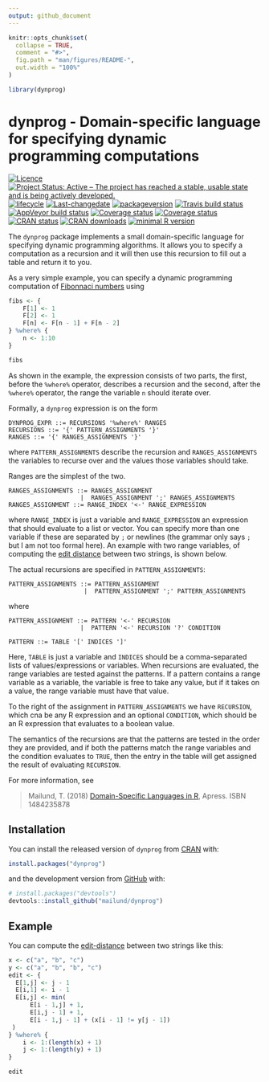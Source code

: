 ```yaml
---
output: github_document
---
```


<!-- README.md is generated from README.Rmd. Please edit that file -->

```r
knitr::opts_chunk$set(
  collapse = TRUE,
  comment = "#>",
  fig.path = "man/figures/README-",
  out.width = "100%"
)

library(dynprog)
```

# dynprog - Domain-specific language for specifying dynamic programming computations

[![Licence](https://img.shields.io/badge/licence-GPL--3-blue.svg)](https://www.gnu.org/licenses/gpl-3.0.en.html)
[![Project Status: Active – The project has reached a stable, usable state and is being actively developed.](http://www.repostatus.org/badges/latest/active.svg)](http://www.repostatus.org/#active)
[![lifecycle](http://img.shields.io/badge/lifecycle-experimental-orange.svg)](https://www.tidyverse.org/lifecycle/#experimental)
[![Last-changedate](https://img.shields.io/badge/last%20change-`r gsub('-', '--', Sys.Date())`-orange.svg)](/commits/master)
[![packageversion](https://img.shields.io/badge/Package%20version-0.1.0-orange.svg?style=flat-square)](commits/master)
[![Travis build status](https://travis-ci.org/mailund/dynprog.svg?branch=master)](https://travis-ci.org/mailund/dynprog)
[![AppVeyor build status](https://ci.appveyor.com/api/projects/status/github/mailund/dynprog?branch=master&svg=true)](https://ci.appveyor.com/project/mailund/dynprog)
[![Coverage status](https://codecov.io/gh/mailund/dynprog/branch/master/graph/badge.svg)](https://codecov.io/github/mailund/dynprog?branch=master)
[![Coverage status](http://coveralls.io/repos/github/mailund/dynprog/badge.svg?branch=master)](https://coveralls.io/github/mailund/dynprog?branch=master)
[![CRAN status](http://www.r-pkg.org/badges/version/dynprog)](https://cran.r-project.org/package=dynprog)
[![CRAN downloads](http://cranlogs.r-pkg.org/badges/grand-total/dynprog)](https://cran.r-project.org/package=dynprog)
[![minimal R version](https://img.shields.io/badge/R-%E2%89%A53.1-blue.svg)](https://cran.r-project.org/)


The `dynprog` package implements a small domain-specific language for specifying dynamic programming algorithms. It allows you to specify a computation as a recursion and it will then use this recursion to fill out a table and return it to you.

As a very simple example, you can specify a dynamic programming computation of [Fibonnaci numbers](https://en.wikipedia.org/wiki/Fibonacci_number) using

```r
fibs <- {
    F[1] <- 1
    F[2] <- 1
    F[n] <- F[n - 1] + F[n - 2]
} %where% {
    n <- 1:10
}

fibs
```

As shown in the example, the expression consists of two parts, the first, before the `%where%` operator, describes a recursion and the second, after the `%where%` operator, the range the variable `n` should iterate over.

Formally, a `dynprog` expression is on the form

```
DYNPROG_EXPR ::= RECURSIONS '%where%' RANGES
RECURSIONS ::= '{' PATTERN_ASSIGNMENTS '}'
RANGES ::= '{' RANGES_ASSIGNMENTS '}'
```

where `PATTERN_ASSIGNMENTS` describe the recursion and `RANGES_ASSIGNMENTS` the variables to recurse over and the values those variables should take.

Ranges are the simplest of the two. 

```
RANGES_ASSIGNMENTS ::= RANGES_ASSIGNMENT
                    |  RANGES_ASSIGNMENT ';' RANGES_ASSIGNMENTS
RANGES_ASSIGNMENT ::= RANGE_INDEX '<-' RANGE_EXPRESSION
```

where `RANGE_INDEX` is just a variable and `RANGE_EXPRESSION` an expression that should evaluate to a list or vector. You can specify more than one variable if these are separated by `;` or newlines (the grammar only says `;` but I am not too formal here). An example with two range variables, of computing the [edit distance](https://en.wikipedia.org/wiki/Edit_distance) between two strings, is shown below.

The actual recursions are specified in `PATTERN_ASSIGNMENTS`:

```
PATTERN_ASSIGNMENTS ::= PATTERN_ASSIGNMENT
                     |  PATTERN_ASSIGNMENT ';' PATTERN_ASSIGNMENTS
```

where

```
PATTERN_ASSIGNMENT ::= PATTERN '<-' RECURSION
                    |  PATTERN '<-' RECURSION '?' CONDITION
```
```
PATTERN ::= TABLE '[' INDICES ']'
```

Here, `TABLE` is just a variable and `INDICES` should be a comma-separated lists of values/expressions or variables. When recursions are evaluated, the range variables are tested against the patterns. If a pattern contains a range variable as a variable, the variable is free to take any value, but if it takes on a value, the range variable must have that value.

To the right of the assignment in `PATTERN_ASSIGNMENTS` we have `RECURSION`, which cna be any R expression and an optional `CONDITION`, which should be an R expression that evaluates to a boolean value.

The semantics of the recursions are that the patterns are tested in the order they are provided, and if both the patterns match the range variables and the condition evaluates to `TRUE`, then the entry in the table will get assigned the result of evaluating `RECURSION`.


For more information, see

>   Mailund, T. (2018) [Domain-Specific Languages in R](https://amzn.to/2DRmFXb),
>   Apress. ISBN 1484235878

## Installation

You can install the released version of `dynprog` from [CRAN](https://CRAN.R-project.org) with:

``` r
install.packages("dynprog")
```

and the development version from [GitHub](https://github.com/) with:

``` r
# install.packages("devtools")
devtools::install_github("mailund/dynprog")
```
## Example

You can compute the [edit-distance](https://en.wikipedia.org/wiki/Edit_distance) between two strings like this:

```r
x <- c("a", "b", "c")
y <- c("a", "b", "b", "c")
edit <- {
  E[1,j] <- j - 1
  E[i,1] <- i - 1
  E[i,j] <- min(
      E[i - 1,j] + 1,
      E[i,j - 1] + 1,
      E[i - 1,j - 1] + (x[i - 1] != y[j - 1])
 )
} %where% {
    i <- 1:(length(x) + 1)
    j <- 1:(length(y) + 1)
}

edit
```

